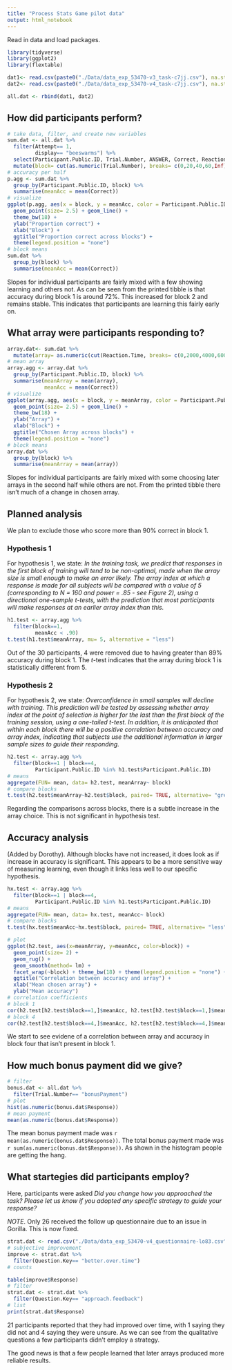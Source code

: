```yaml
---
title: "Process Stats Game pilot data"
output: html_notebook
---
```


Read in data and load packages. 

```r
library(tidyverse)
library(ggplot2)
library(flextable)

dat1<- read.csv(paste0("./Data/data_exp_53470-v3_task-c7jj.csv"), na.strings = c("NA", ""))
dat2<- read.csv(paste0("./Data/data_exp_53470-v4_task-c7jj.csv"), na.strings = c("NA", ""))

all.dat <- rbind(dat1, dat2)
```

## How did participants perform?

```r
# take data, filter, and create new variables
sum.dat <- all.dat %>%
  filter(Attempt== 1,
         display== "beeswarms") %>%
  select(Participant.Public.ID, Trial.Number, ANSWER, Correct, Reaction.Time, bonus) %>%
  mutate(block= cut(as.numeric(Trial.Number), breaks= c(0,20,40,60,Inf), labels = c("1","2","3","4")))
# accuracy per half
p.agg <- sum.dat %>% 
  group_by(Participant.Public.ID, block) %>% 
  summarise(meanAcc = mean(Correct))
# visualize
ggplot(p.agg, aes(x = block, y = meanAcc, color = Participant.Public.ID, group = Participant.Public.ID)) + 
  geom_point(size= 2.5) + geom_line() + 
  theme_bw(18) +
  ylab("Proportion correct") +
  xlab("Block") +
  ggtitle("Proportion correct across blocks") +
  theme(legend.position = "none")
# block means
sum.dat %>% 
  group_by(block) %>% 
  summarise(meanAcc = mean(Correct))
```

Slopes for individual participants are fairly mixed with a few showing learning and others not. As can be seen from the printed tibble is that accuracy during block 1 is around 72%. This increased for block 2 and remains stable. This indicates that participants are learning this fairly early on. 

## What array were participants responding to?

```r
array.dat<- sum.dat %>%
  mutate(array= as.numeric(cut(Reaction.Time, breaks= c(0,2000,4000,6000,8000,10000,Inf), labels = c("1","2","3","4","5","6"))))
# mean array
array.agg <- array.dat %>% 
  group_by(Participant.Public.ID, block) %>% 
  summarise(meanArray = mean(array),
            meanAcc = mean(Correct))
# visualize
ggplot(array.agg, aes(x = block, y = meanArray, color = Participant.Public.ID, group = Participant.Public.ID)) + 
  geom_point(size= 2.5) + geom_line() + 
  theme_bw(18) +
  ylab("Array") +
  xlab("Block") +
  ggtitle("Chosen Array across blocks") +
  theme(legend.position = "none")
# block means
array.dat %>% 
  group_by(block) %>% 
  summarise(meanArray = mean(array))
```

Slopes for individual participants are fairly mixed with some choosing later arrays in the second half while others are not. From the printed tibble there isn't much of a change in chosen array.

## Planned analysis

We plan to exclude those who score more than 90% correct in block 1. 

### Hypothesis 1

For hypothesis 1, we state: *In the training task, we predict that responses in the first block of training will tend to be non-optimal, made when the array size is small enough to make an error likely. The array index at which a response is made for all subjects will be compared with a value of 5 (corresponding to N = 160 and power = .85 - see Figure 2), using a directional one-sample t-tests, with the prediction that most participants will make responses at an earlier array index than this.*

```r
h1.test <- array.agg %>%
  filter(block==1,
         meanAcc < .90)
t.test(h1.test$meanArray, mu= 5, alternative = "less")
```

Out of the 30 participants, 4 were removed due to having greater than 89% accuracy during block 1. The *t*-test indicates that the array during block 1 is statistically different from 5. 

### Hypothesis 2

For hypothesis 2, we state: *Overconfidence in small samples will decline with training. This prediction will be tested by assessing whether array index at the point of selection is higher for the last than the first block of the training session, using a one-tailed t-test. In addition, it is anticipated that within each block there will be a positive correlation between accuracy and array index, indicating that subjects use the additional information in larger sample sizes to guide their responding.*

```r
h2.test <- array.agg %>%
  filter(block==1 | block==4,
         Participant.Public.ID %in% h1.test$Participant.Public.ID)
# means
aggregate(FUN= mean, data= h2.test, meanArray~ block)
# compare blocks
t.test(h2.test$meanArray~h2.test$block, paired= TRUE, alternative= "greater")
```

Regarding the comparisons across blocks, there is a subtle increase in the array choice. This is not significant in hypothesis test. 

## Accuracy analysis  
(Added by Dorothy). Although blocks have not increased, it does look as if increase in accuracy is significant. 
This appears to be a more sensitive way of measuring learning, even though it links less well to our specific hypothesis.  

```r

hx.test <- array.agg %>%
  filter(block==1 | block==4,
         Participant.Public.ID %in% h1.test$Participant.Public.ID)
# means
aggregate(FUN= mean, data= hx.test, meanAcc~ block)
# compare blocks
t.test(hx.test$meanAcc~hx.test$block, paired= TRUE, alternative= "less")
```


```r
# plot
ggplot(h2.test, aes(x=meanArray, y=meanAcc, color=block)) +
  geom_point(size= 2) + 
  geom_rug() + 
  geom_smooth(method= lm) +
  facet_wrap(~block) + theme_bw(18) + theme(legend.position = "none") +
  ggtitle("Correlation between accuracy and array") +
  xlab("Mean chosen array") +
  ylab("Mean accuracy")
# correlation coefficients
# block 1
cor(h2.test[h2.test$block==1,]$meanAcc, h2.test[h2.test$block==1,]$meanArray, method = "spearman")
# block 4
cor(h2.test[h2.test$block==4,]$meanAcc, h2.test[h2.test$block==4,]$meanArray, method = "spearman")
```

We start to see evidene of a correlation between array and accuracy in block four that isn't present in block 1. 

## How much bonus payment did we give?

```r
# filter
bonus.dat <- all.dat %>%
  filter(Trial.Number== "bonusPayment")
# plot 
hist(as.numeric(bonus.dat$Response))
# mean payment
mean(as.numeric(bonus.dat$Response))
```

The mean bonus payment made was `r mean(as.numeric(bonus.dat$Response))`. The total bonus payment made was `r sum(as.numeric(bonus.dat$Response))`. As shown in the histogram people are getting the hang. 

## What startegies did participants employ?

Here, participants were asked *Did you change how you approached the task? Please let us know if you adopted any specific strategy to guide your response?*

*NOTE*. Only 26 received the follow up questionnaire due to an issue in Gorilla. This is now fixed. 

```r
strat.dat <- read.csv("./Data/data_exp_53470-v4_questionnaire-lo83.csv", na.strings = c("NA", ""))
# subjective improvement
improve <- strat.dat %>%
  filter(Question.Key== "better.over.time")
# counts

table(improve$Response)
# filter
strat.dat <- strat.dat %>%
  filter(Question.Key== "approach.feedback")
# list
print(strat.dat$Response)

```

21 participants reported that they had improved over time, with 1 saying they did not and 4 saying they were unsure. As we can see from the qualitative questions a few participants didn't employ a strategy. 

The good news is that a few people learned that later arrays produced more reliable results. 
